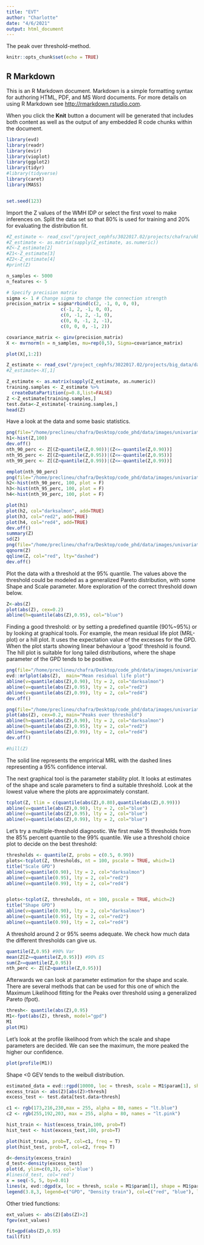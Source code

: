 ```yaml
---
title: "EVT"
author: "Charlotte"
date: "4/6/2021"
output: html_document
---
```

The peak over threshold-method. 
```r
knitr::opts_chunk$set(echo = TRUE)
```

## R Markdown

This is an R Markdown document. Markdown is a simple formatting syntax for authoring HTML, PDF, and MS Word documents. For more details on using R Markdown see <http://rmarkdown.rstudio.com>.

When you click the **Knit** button a document will be generated that includes both content as well as the output of any embedded R code chunks within the document.

```r
library(evd)
library(readr)
library(evir)
library(vioplot)
library(ggplot2)
library(tidyr)
#library(tidyverse)
library(caret)
library(MASS)


set.seed(123)
```
Import the Z values of the WMH IDP or select the first voxel to make inferences on.
Split the data set so that 80% is used for training and 20% for evaluating the distribution fit.

```r
#Z_estimate <- read_csv("/project_cephfs/3022017.02/projects/chafra/ukbiobank/data/np_UKB_blr_subj_15495_run_FULL7-MD-BLR-bspline_results/Z_estimate.csv")
#Z_estimate <- as.matrix(sapply(Z_estimate, as.numeric))  
#Z<-Z_estimate[2]
#Z1<-Z_estimate[3]
#Z2<-Z_estimate[4]
#print(Z)

n_samples <- 5000
n_features <- 5

# Specify precision matrix
sigma <- 1 # Change sigma to change the connection strength
precision_matrix = sigma*rbind(c(2, -1, 0, 0, 0), 
                    c(-1, 2, -1, 0, 0),
                    c(0, -1, 2, -1, 0),
                    c(0, 0, -1, 2, -1),
                    c(0, 0, 0, -1, 2))

covariance_matrix <- ginv(precision_matrix)
X <- mvrnorm(n = n_samples, mu=rep(0,5), Sigma=covariance_matrix)

plot(X[,1:2])

```


```r
Z_estimate <- read_csv("/project_cephfs/3022017.02/projects/big_data/data/ukb_processed_2/25781-2.0/blr_bspline_warp/Z_estimate.txt")
#Z_estimate<-X[,1]

Z_estimate <- as.matrix(sapply(Z_estimate, as.numeric))  
training.samples <- Z_estimate %>%
  createDataPartition(p=0.8,list=FALSE)
Z <-Z_estimate[training.samples,]
test.data<-Z_estimate[-training.samples,]
head(Z)
```

Have a look at the data and some basic statistics.

```r
png(file="/home/preclineu/chafra/Desktop/code_phd/data/images/univariate_evt_hist1.png", width=600, height=350)
h1<-hist(Z,100)
dev.off()
nth_90_perc <- Z[(Z>quantile(Z,0.90))|(Z<=-quantile(Z,0.90))]
nth_95_perc <- Z[(Z>quantile(Z,0.95))|(Z<=-quantile(Z,0.95))]
nth_99_perc <- Z[(Z>quantile(Z,0.99))|(Z<=-quantile(Z,0.99))]

emplot(nth_90_perc)
png(file="/home/preclineu/chafra/Desktop/code_phd/data/images/univariate_evt_hist2.png", width=600, height=350)
h2<-hist(nth_90_perc, 100, plot = F)
h3<-hist(nth_95_perc, 100, plot = F)
h4<-hist(nth_99_perc, 100, plot = F)

plot(h1)
plot(h2, col="darksalmon", add=TRUE)
plot(h3, col="red2", add=TRUE)
plot(h4, col="red4", add=TRUE)
dev.off()
summary(Z)
sd(Z)
png(file="/home/preclineu/chafra/Desktop/code_phd/data/images/univariate_evt_qqplot.png", width=600, height=350)
qqnorm(Z)
qqline(Z, col="red", lty="dashed")
dev.off()
```

Plot the data with a threshold at the 95% quantile. The values above the threshold could be modeled as a generalized Pareto distribution, with some Shape and Scale parameter. More exploration of the correct threshold down below.

```r
Z<-abs(Z)
plot(abs(Z), cex=0.2)
abline(h=quantile(abs(Z),0.95), col="blue")
```
Finding a good threshold: or by setting a predefined quantile (90%~95%) or by looking at graphical tools.
For example, the mean residual life plot (MRL-plot) or a hill plot. It uses the expectation value of the excesses for the GPD. When the plot starts showing linear behaviour a 'good' threshold is found.
The hill plot is suitable for long tailed distributions, where the shape parameter of the GPD tends to be positive.

```r
png(file="/home/preclineu/chafra/Desktop/code_phd/data/images/univariate_evt_mrlplot.png", width=600, height=350)
evd::mrlplot(abs(Z),  main="Mean residual life plot")
abline(v=quantile(abs(Z),0.90), lty = 2, col="darksalmon")
abline(v=quantile(abs(Z),0.95), lty = 2, col="red2")
abline(v=quantile(abs(Z),0.99), lty = 2, col="red4")
dev.off()

png(file="/home/preclineu/chafra/Desktop/code_phd/data/images/univariate_evt_threshold.png", width=600, height=350)
plot(abs(Z), cex=0.2, main="Peaks over threshold")
abline(h=quantile(abs(Z),0.90), lty = 2, col="darksalmon")
abline(h=quantile(abs(Z),0.95), lty = 2, col="red2")
abline(h=quantile(abs(Z),0.99), lty = 2, col="red4")
dev.off()

#hill(Z)
```
The solid line represents the emprirical MRL with the dashed lines representing a 95% confidence interval.

The next graphical tool is the parameter stability plot. It looks at estimates of the shape and scale parameters to find a suitable threshold. Look at the lowest value where the plots are approximately constant.

```r
tcplot(Z, tlim = c(quantile(abs(Z),0.80),quantile(abs(Z),0.99)))
abline(v=quantile(abs(Z),0.90), lty = 2, col="blue")
abline(v=quantile(abs(Z),0.95), lty = 2, col="blue")
abline(v=quantile(abs(Z),0.99), lty = 2, col="blue")
```
Let's try a multiple-threshold diagnostic. We first make 15 thresholds from the 85% percent quantile to the 99% quantile. 
We use a threshold choice plot to decide on the best threshold:

```r
thresholds <- quantile(Z, probs = c(0.5, 0.99))
plots<-tcplot(Z, thresholds, nt = 100, pscale = TRUE, which=1)
title("Scale GPD")
abline(v=quantile(0.90), lty = 2, col="darksalmon")
abline(v=quantile(0.95), lty = 2, col="red2")
abline(v=quantile(0.99), lty = 2, col="red4")


plots<-tcplot(Z, thresholds, nt = 100, pscale = TRUE, which=2)
title("Shape GPD")
abline(v=quantile(0.90), lty = 2, col="darksalmon")
abline(v=quantile(0.95), lty = 2, col="red2")
abline(v=quantile(0.99), lty = 2, col="red4")

```

A threshold around 2 or 95% seems adequate. We check how much data the different thresholds can give us.
```r
quantile(Z,0.95) #90% Var
mean(Z[Z>=quantile(Z,0.95)]) #90% ES
sum(Z>=quantile(Z,0.95))
nth_perc <- Z[(Z>quantile(Z,0.95))]
```

Afterwards we can look at parameter estimation for the shape and scale. There are several methods that can be used for this one of which the Maximum Likelihood fitting for the Peaks over threshold using a generalized Pareto (fpot).

```r
thresh<- quantile(abs(Z),0.95)
M1<-fpot(abs(Z), thresh, model="gpd")
M1
plot(M1)

```
Let's look at the profile likelihood from which the scale and shape parameters are decided.  We can see the maximum, the more peaked the higher our confidence. 
```r
plot(profile(M1))
```
Shape <0 GEV tends to the weibull distribution. 

```r
estimated_data = evd::rgpd(10000, loc = thresh, scale = M1$param[1], shape = M1$param[2])
excess_train <- abs(Z)[abs(Z)>thresh]
excess_test <- test.data[test.data>thresh]

c1 <- rgb(173,216,230,max = 255, alpha = 80, names = "lt.blue")
c2 <- rgb(255,192,203, max = 255, alpha = 80, names = "lt.pink")

hist_train <- hist(excess_train,100, prob=T)
hist_test <- hist(excess_test,100, prob=T)

plot(hist_train, prob=T, col=c1, freq = T)
plot(hist_test, prob=T, col=c2, freq= T)
```
```r
d<-density(excess_train)
d_test<-density(excess_test)
plot(d, ylim=c(0,3), col='blue')
#lines(d_test, col='red')
x = seq(-5, 5, by=0.01)
lines(x, evd::dgpd(x, loc = thresh, scale = M1$param[1], shape = M1$param[2]), col="red")
legend(3.8,3, legend=c("GPD", "Density train"), col=c("red", "blue"), lty=c(1,1), cex=0.7)
```


Other tried functions:
```r
ext_values <- abs(Z)[abs(Z)>2]
fgev(ext_values)
```
```r
fit=gpd(abs(Z),0.95)
tail(fit)
```














































